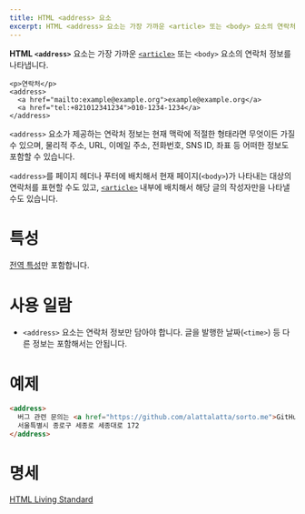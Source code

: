 ```yaml
---
title: HTML <address> 요소
excerpt: HTML <address> 요소는 가장 가까운 <article> 또는 <body> 요소의 연락처 정보를 나타냅니다.
---
```


**HTML `<address>`** 요소는 가장 가까운 [`<article>`](./article) 또는 `<body>` 요소의 연락처 정보를 나타냅니다.

```tsx
<p>연락처</p>
<address>
  <a href="mailto:example@example.org">example@example.org</a>
  <a href="tel:+821012341234">010-1234-1234</a>
</address>
```

`<address>` 요소가 제공하는 연락처 정보는 현재 맥락에 적절한 형태라면 무엇이든 가질 수 있으며, 물리적 주소, URL, 이메일 주소, 전화번호, SNS ID, 좌표 등 어떠한 정보도 포함할 수 있습니다.

`<address>`를 페이지 헤더나 푸터에 배치해서 현재 페이지(`<body>`)가 나타내는 대상의 연락처를 표현할 수도 있고, [`<article>`](./article) 내부에 배치해서 해당 글의 작성자만을 나타낼 수도 있습니다.

# 특성

[전역 특성](https://developer.mozilla.org/ko/docs/Web/HTML/Global_attributes)만 포함합니다.

# 사용 일람

- `<address>` 요소는 연락처 정보만 담아야 합니다. 글을 발행한 날짜(`<time>`) 등 다른 정보는 포함해서는 안됩니다.

# 예제

```html
<address>
  버그 관련 문의는 <a href="https://github.com/alattalatta/sorto.me">GitHub</a> 이슈로 남겨주세요. <br /><br />
  서울특별시 종로구 세종로 세종대로 172
</address>
```

# 명세

[HTML Living Standard](https://html.spec.whatwg.org/multipage/sections.html#the-address-element)
